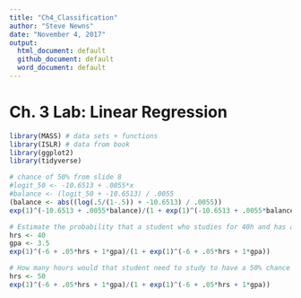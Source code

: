 ```yaml
---
title: "Ch4_Classification"
author: "Steve Newns"
date: "November 4, 2017"
output:
  html_document: default
  github_document: default
  word_document: default
---
```


# Ch. 3 Lab: Linear Regression

```r
library(MASS) # data sets + functions
library(ISLR) # data from book
library(ggplot2)
library(tidyverse)
```
```r
# chance of 50% from slide 8
#logit_50 <- -10.6513 + .0055*x
#balance <- (logit_50 + -10.6513) / .0055
(balance <- abs((log(.5/(1-.5)) + -10.6513) / .0055))
exp(1)^(-10.6513 + .0055*balance)/(1 + exp(1)^(-10.6513 + .0055*balance))
```

```r
# Estimate the probability that a student who studies for 40h and has an undergrad GPA of 3.5 gets an A in the class
hrs <- 40
gpa <- 3.5
exp(1)^(-6 + .05*hrs + 1*gpa)/(1 + exp(1)^(-6 + .05*hrs + 1*gpa))

# How many hours would that student need to study to have a 50% chance of getting an A in the class?
hrs <- 50
exp(1)^(-6 + .05*hrs + 1*gpa)/(1 + exp(1)^(-6 + .05*hrs + 1*gpa))
```

